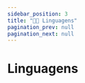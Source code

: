 ```yaml
---
sidebar_position: 3
title: "🧑‍💻 Linguagens"
pagination_prev: null
pagination_next: null
---
```


# Linguagens

<CardSection>
  <Card
    title="JavaScript"
    link="/docs/linguagens/javascript"
    iconPath="/img/languages/javascript.png"
    detailBgColor="bg-yellow-500/10"
  />

  <Card
    title="Python"
    link="/docs/linguagens/python"
    iconPath="/img/languages/python.png"
    detailBgColor="bg-sky-500/10"
  />

  <Card
    title="Ruby"
    link="/docs/linguagens/ruby"
    iconPath="/img/languages/ruby.png"
    detailBgColor="bg-red-500/10"
  />

  <Card
    title="Java"
    link="/docs/linguagens/java"
    iconPath="/img/languages/java.png"
    detailBgColor="bg-orange-500/10"
  />

  <Card
    title="C#"
    link="/docs/linguagens/csharp"
    iconPath="/img/languages/csharp.png"
    detailBgColor="bg-purple-500/10"
  />

  <Card
    title="Go"
    link="/docs/linguagens/golang"
    iconPath="/img/languages/golang.png"
    detailBgColor="bg-cyan-500/10"
  />
</CardSection>
